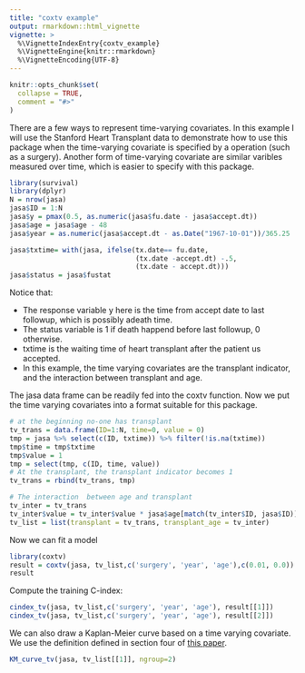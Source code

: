 ```yaml
---
title: "coxtv example"
output: rmarkdown::html_vignette
vignette: >
  %\VignetteIndexEntry{coxtv_example}
  %\VignetteEngine{knitr::rmarkdown}
  %\VignetteEncoding{UTF-8}
---
```


```r
knitr::opts_chunk$set(
  collapse = TRUE,
  comment = "#>"
)
```


There are a few ways to represent time-varying covariates. In this example I will use the Stanford Heart Transplant data to demonstrate how to use this package when the time-varying covariate is specified by a operation (such as a surgery). Another form of time-varying covariate are similar varibles measured over time, which is easier to specify with this package.

```r
library(survival)
library(dplyr)
N = nrow(jasa)
jasa$ID = 1:N
jasa$y = pmax(0.5, as.numeric(jasa$fu.date - jasa$accept.dt))
jasa$age = jasa$age - 48
jasa$year = as.numeric(jasa$accept.dt - as.Date("1967-10-01"))/365.25

jasa$txtime= with(jasa, ifelse(tx.date== fu.date,
                               (tx.date -accept.dt) -.5,
                               (tx.date - accept.dt)))
jasa$status = jasa$fustat
```
Notice that:

- The response variable y here is the time from accept date to last followup, which is possibly adeath time.
- The status variable is 1 if death happend before last followup, 0 otherwise.
- txtime is the waiting time of heart transplant after the patient us accepted.
- In this example, the time varying covariates are the transplant indicator, and the interaction between transplant and age.

The jasa data frame can be readily fed into the coxtv function. Now we put the time varying covariates into a format suitable for this package.
```r
# at the beginning no-one has transplant
tv_trans = data.frame(ID=1:N, time=0, value = 0)
tmp = jasa %>% select(c(ID, txtime)) %>% filter(!is.na(txtime))
tmp$time = tmp$txtime
tmp$value = 1
tmp = select(tmp, c(ID, time, value))
# At the transplant, the transplant indicator becomes 1
tv_trans = rbind(tv_trans, tmp)

# The interaction  between age and transplant
tv_inter = tv_trans
tv_inter$value = tv_inter$value * jasa$age[match(tv_inter$ID, jasa$ID)]
tv_list = list(transplant = tv_trans, transplant_age = tv_inter)

```

Now we can fit a model
```r
library(coxtv)
result = coxtv(jasa, tv_list,c('surgery', 'year', 'age'),c(0.01, 0.0))
result
```

Compute the training C-index:
```r
cindex_tv(jasa, tv_list,c('surgery', 'year', 'age'), result[[1]])
cindex_tv(jasa, tv_list,c('surgery', 'year', 'age'), result[[2]])
```

We can also draw a Kaplan-Meier curve based on a time varying covariate. We use the definition defined in section four of [this paper](https://www.jstor.org/stable/pdf/27643698.pdf?refreqid=excelsior%3A9a359cba87b05649fc535fe7fea9430e).
```r
KM_curve_tv(jasa, tv_list[[1]], ngroup=2)
```

